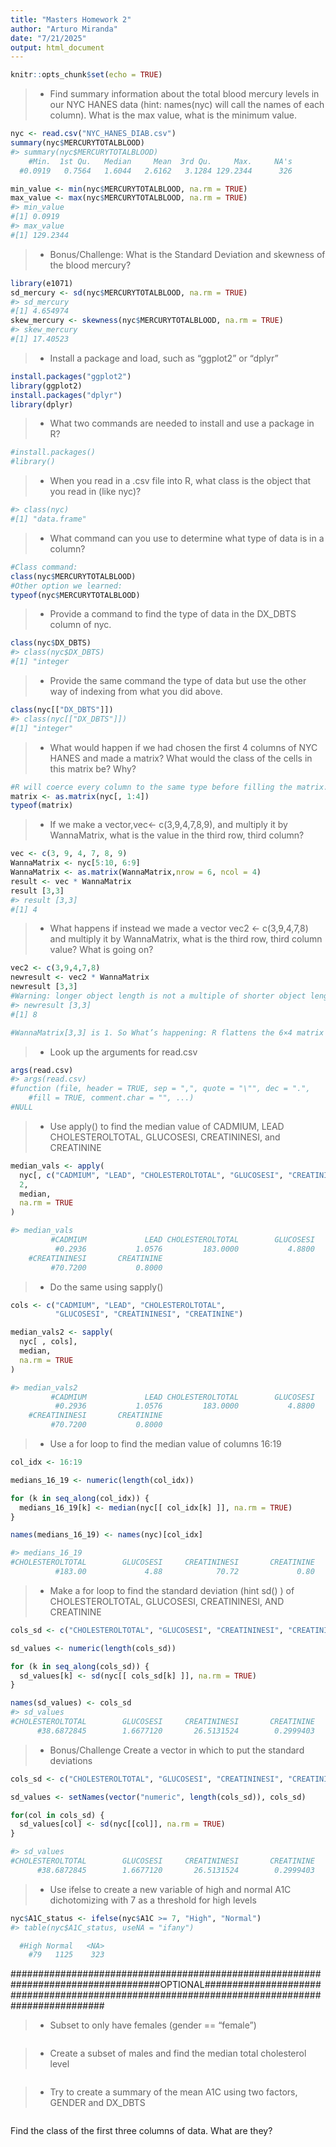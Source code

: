 ---
title: "Masters Homework 2"
author: "Arturo Miranda"
date: "7/21/2025"
output: html_document
---

```{r setup, include=FALSE}
knitr::opts_chunk$set(echo = TRUE)
```


>- Find summary information about the total blood mercury levels in our NYC HANES data (hint: names(nyc) will call the names of each column). What is the max value, what is the minimum value.  

```{r}
nyc <- read.csv("NYC_HANES_DIAB.csv")
summary(nyc$MERCURYTOTALBLOOD)
#> summary(nyc$MERCURYTOTALBLOOD)
    #Min.  1st Qu.   Median     Mean  3rd Qu.     Max.     NA's 
  #0.0919   0.7564   1.6044   2.6162   3.1284 129.2344      326 

min_value <- min(nyc$MERCURYTOTALBLOOD, na.rm = TRUE)
max_value <- max(nyc$MERCURYTOTALBLOOD, na.rm = TRUE)
#> min_value
#[1] 0.0919
#> max_value
#[1] 129.2344
```

>- Bonus/Challenge: What is the Standard Deviation and skewness of the blood mercury?

```{r}
library(e1071)
sd_mercury <- sd(nyc$MERCURYTOTALBLOOD, na.rm = TRUE)
#> sd_mercury 
#[1] 4.654974
skew_mercury <- skewness(nyc$MERCURYTOTALBLOOD, na.rm = TRUE)
#> skew_mercury 
#[1] 17.40523
```



>- Install a package and load, such as "ggplot2" or "dplyr"

```{r}
install.packages("ggplot2")
library(ggplot2)
install.packages("dplyr")
library(dplyr)
```





>- What two commands are needed to install and use a package in R?

```{r}
#install.packages()
#library()
```




>- When you read in a .csv file into R, what class is the object that you read in (like nyc)?

```{r}
#> class(nyc)
#[1] "data.frame"
```


>- What command can you use to determine what type of data is in a column?

```{r}
#Class command: 
class(nyc$MERCURYTOTALBLOOD)
#Other option we learned:
typeof(nyc$MERCURYTOTALBLOOD)
```


>- Provide a command to find the type of data in the DX_DBTS column of nyc. 

```{r}
class(nyc$DX_DBTS)
#> class(nyc$DX_DBTS)
#[1] "integer
```


>- Provide the same command the type of data but use the other way of indexing from what you did above. 

```{r}
class(nyc[["DX_DBTS"]])
#> class(nyc[["DX_DBTS"]])
#[1] "integer"
```



>- What would happen if we had chosen the first 4 columns of NYC HANES and made a matrix? What would the class of the cells in this matrix be? Why?

```{r}
#R will coerce every column to the same type before filling the matrix. Because the first column is character (KEY), everything else will be turned into character strings.This is because all elements must share the same type.
matrix <- as.matrix(nyc[, 1:4])
typeof(matrix)
```


>- If we make a vector,vec<- c(3,9,4,7,8,9), and multiply it by WannaMatrix, what is the value in the third row, third column? 

```{r}
vec <- c(3, 9, 4, 7, 8, 9)
WannaMatrix <- nyc[5:10, 6:9]
WannaMatrix <- as.matrix(WannaMatrix,nrow = 6, ncol = 4)
result <- vec * WannaMatrix
result [3,3]
#> result [3,3]
#[1] 4
```



>- What happens if instead we made a vector vec2 <- c(3,9,4,7,8) and multiply it by WannaMatrix, what is the third row, third column value? What is going on? 

```{r}
vec2 <- c(3,9,4,7,8)
newresult <- vec2 * WannaMatrix
newresult [3,3]
#Warning: longer object length is not a multiple of shorter object length
#> newresult [3,3]
#[1] 8

#WannaMatrix[3,3] is 1. So What’s happening: R flattens the 6×4 matrix column‑wise (24 values) and recycles the length‑5 vector (3,9,4,7,8) to match. The linear index for (3,3) is 15, so it picks the 15th element of the recycled vector, which is the 5th element of the original vec2 (8). That 8 then multiplies the matrix’s (3,3) value (1), giving 8.
```


>- Look up the arguments for read.csv

```{r}
args(read.csv)
#> args(read.csv)
#function (file, header = TRUE, sep = ",", quote = "\"", dec = ".", 
    #fill = TRUE, comment.char = "", ...) 
#NULL
```


>- Use apply() to find the median value of CADMIUM, LEAD CHOLESTEROLTOTAL, GLUCOSESI, CREATININESI, and CREATININE

```{r}
median_vals <- apply(
  nyc[, c("CADMIUM", "LEAD", "CHOLESTEROLTOTAL", "GLUCOSESI", "CREATININESI", "CREATININE")],
  2,
  median,
  na.rm = TRUE
)

#> median_vals 
         #CADMIUM             LEAD CHOLESTEROLTOTAL        GLUCOSESI 
          #0.2936           1.0576         183.0000           4.8800 
    #CREATININESI       CREATININE 
         #70.7200           0.8000 
```


>- Do the same using sapply()

```{r}
cols <- c("CADMIUM", "LEAD", "CHOLESTEROLTOTAL", 
          "GLUCOSESI", "CREATININESI", "CREATININE")

median_vals2 <- sapply(
  nyc[ , cols],
  median,
  na.rm = TRUE
)

#> median_vals2 
         #CADMIUM             LEAD CHOLESTEROLTOTAL        GLUCOSESI 
          #0.2936           1.0576         183.0000           4.8800 
    #CREATININESI       CREATININE 
         #70.7200           0.8000 
```

>- Use a for loop to find the median value of columns 16:19

```{r}
col_idx <- 16:19

medians_16_19 <- numeric(length(col_idx))

for (k in seq_along(col_idx)) {
  medians_16_19[k] <- median(nyc[[ col_idx[k] ]], na.rm = TRUE)
}

names(medians_16_19) <- names(nyc)[col_idx]

#> medians_16_19
#CHOLESTEROLTOTAL        GLUCOSESI     CREATININESI       CREATININE 
          #183.00             4.88            70.72             0.80 


```


>- Make a for loop to find the standard deviation (hint sd() ) of CHOLESTEROLTOTAL, GLUCOSESI, CREATININESI, AND CREATININE

```{r}
cols_sd <- c("CHOLESTEROLTOTAL", "GLUCOSESI", "CREATININESI", "CREATININE")

sd_values <- numeric(length(cols_sd))

for (k in seq_along(cols_sd)) {
  sd_values[k] <- sd(nyc[[ cols_sd[k] ]], na.rm = TRUE)
}

names(sd_values) <- cols_sd
#> sd_values
#CHOLESTEROLTOTAL        GLUCOSESI     CREATININESI       CREATININE 
      #38.6872845        1.6677120       26.5131524        0.2999403 
```


>- Bonus/Challenge Create a vector in which to put the standard deviations 

```{r}
cols_sd <- c("CHOLESTEROLTOTAL", "GLUCOSESI", "CREATININESI", "CREATININE")

sd_values <- setNames(vector("numeric", length(cols_sd)), cols_sd)

for(col in cols_sd) {
  sd_values[col] <- sd(nyc[[col]], na.rm = TRUE)
}

#> sd_values
#CHOLESTEROLTOTAL        GLUCOSESI     CREATININESI       CREATININE 
      #38.6872845        1.6677120       26.5131524        0.2999403 

```


>- Use ifelse to create a new variable of high and normal A1C dichotomizing with 7 as a threshold for high levels

```{r}
nyc$A1C_status <- ifelse(nyc$A1C >= 7, "High", "Normal")
#> table(nyc$A1C_status, useNA = "ifany")

  #High Normal   <NA> 
    #79   1125    323 
```
###################################################################################OPTIONAL##############################################################################################

>- Subset to only have females (gender == "female")

```{r}

```


>- Create a subset of males and find the median total cholesterol level

```{r}

```


>- Try to create a summary of the mean A1C using two factors, GENDER and DX_DBTS

```{r}

```

Find the class of the first three columns of data. What are they?

```{r}

```

